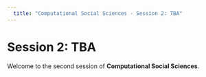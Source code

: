 ```yaml
---
  title: "Computational Social Sciences - Session 2: TBA"
---
```

  
# Session 2: TBA
  
Welcome to the second session of **Computational Social Sciences**. 

